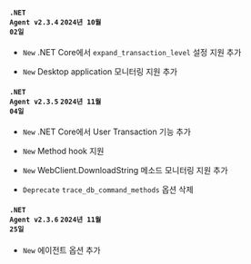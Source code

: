 #### <code class='changelog-service'>.NET Agent v2.3.4</code> <code class='changelog-date'>2024년 10월 02일</code>

- <code class="New" type="1">New</code> .NET Core에서 <code>expand_transaction_level</code> 설정 지원 추가

- <code class="New" type="1">New</code> Desktop application 모니터링 지원 추가

#### <code class='changelog-service'>.NET Agent v2.3.5</code> <code class='changelog-date'>2024년 11월 04일</code>

- <code class="New" type="1">New</code> .NET Core에서 User Transaction 기능 추가

- <code class="New" type="1">New</code> Method hook 지원

- <code class="New" type="1">New</code> WebClient.DownloadString 메소드 모니터링 지원 추가

- <code class="Deprecate" type="1">Deprecate</code> <code>trace_db_command_methods</code> 옵션 삭제

#### <code class='changelog-service'>.NET Agent v2.3.6</code> <code class='changelog-date'>2024년 11월 25일</code>

- <code class="New" type="1">New</code> 에이전트 옵션 추가

